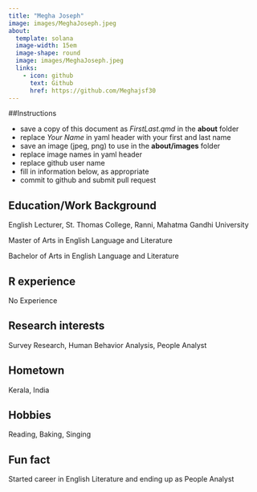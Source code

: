 ```yaml
---
title: "Megha Joseph"
image: images/MeghaJoseph.jpeg
about:
  template: solana
  image-width: 15em
  image-shape: round
  image: images/MeghaJoseph.jpeg
  links:
    - icon: github
      text: Github
      href: https://github.com/Meghajsf30
---
```


##Instructions

  - save a copy of this document as *FirstLast.qmd* in the **about** folder
  - replace *Your Name* in yaml header with your first and last name
  - save an image (jpeg, png) to use in the **about/images** folder
  - replace image names in yaml header
  - replace github user name
  - fill in information below, as appropriate
  - commit to github and submit pull request

## Education/Work Background

English Lecturer, St. Thomas College, Ranni, Mahatma Gandhi University

Master of Arts in English Language and Literature

Bachelor of Arts in English Language and Literature


## R experience

No Experience

## Research interests

Survey Research, Human Behavior Analysis, People Analyst

## Hometown
Kerala, India

## Hobbies
Reading, Baking, Singing

## Fun fact
Started career in English Literature and ending up as People Analyst

